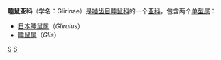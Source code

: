 {{Automatic Taxobox
| taxon = Glirinae
| authority = [[洛克哈特·缪尔黑德|Muirhead]]，1819
| image = Siebenschlaefer glis glis.jpg
| image_caption = [[睡鼠|睡鼠]]（''Glis glis''）
}}
'''睡鼠亚科'''（学名：Glirinae）是[[啮齿目|啮齿目]][[睡鼠科|睡鼠科]]的一个[[亚科|亚科]]，包含两个[[单型属|单型属]]：
*[[日本睡鼠属|日本睡鼠属]]（''Glirulus''）
*[[睡鼠属|睡鼠属]]（''Glis''）

{{啮齿目小作品}}

{{taxonbar}}
[[Category:_1819年描述的分类群|S]]
[[Category:睡鼠科|S]]